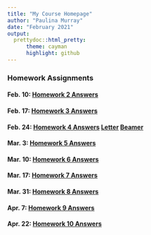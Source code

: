 ```yaml
---
title: "My Course Homepage"
author: "Paulina Murray"
date: "February 2021"
output: 
  prettydoc::html_pretty:
      theme: cayman
      highlight: github
---
```


### Homework Assignments


#### Feb. 10: [Homework 2 Answers](Homework_02.html)

#### Feb. 17: [Homework 3 Answers](Homework_03.html)

#### Feb. 24: [Homework 4 Answers](Homework_4.html) [Letter](01_UVM_Letter_template.pdf) [Beamer](Homework_4_Beamer.pdf)

#### Mar. 3: [Homework 5 Answers](Homework_05.html)

#### Mar. 10: [Homework 6 Answers](Homework_06.html)

#### Mar. 17: [Homework 7 Answers](Homework_07.html)

#### Mar. 31: [Homework 8 Answers](Homework_08.html)

#### Apr. 7: [Homework 9 Answers](Homework_09.html)

#### Apr. 22: [Homework 10 Answers](Homework_10.html)